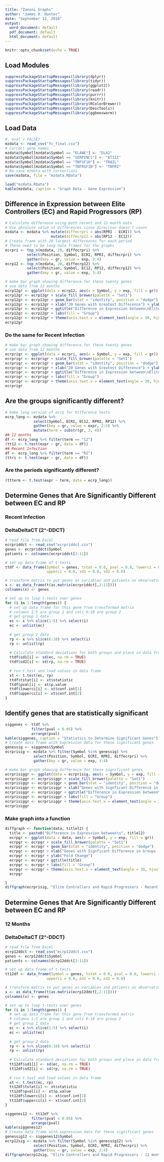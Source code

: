 ```yaml
---
title: "Zanoni Graphs"
author: "James R. Hunter"
date: "September 12, 2016"
output:
  word_document: default
  pdf_document: default
  html_document: default
---
```


```r
knitr::opts_chunk$set(echo = TRUE)
```

## Load Modules
```r
suppressPackageStartupMessages(library(dplyr))
suppressPackageStartupMessages(library(tidyr))
suppressPackageStartupMessages(library(ggplot2))
suppressPackageStartupMessages(library(readr))
suppressPackageStartupMessages(library(purrr))
suppressPackageStartupMessages(library(knitr))
suppressPackageStartupMessages(library(RColorBrewer))
suppressPackageStartupMessages(library(DescTools))
suppressPackageStartupMessages(library(ggbeeswarm))
```

## Load Data
```r
#, eval = FALSE}
mzdata <- read_csv("fc_final.csv")
# Correct gene names
mzdata$Symbol[mzdata$Symbol == "ELANE"] <- "ELA2"
mzdata$Symbol[mzdata$Symbol == "SERPINC1"] <- "ATIII"
mzdata$Symbol[mzdata$Symbol == "TNFSF10"] <- "TRAIL"
mzdata$Symbol[mzdata$Symbol == "TNFRSF1B"] <- "TNFR2"
# Re-save mzdata with corrections
save(mzdata, file = "mzdata.RData")
```

```r
load("mzdata.RData")
kable(mzdata, caption = "Graph Data - Gene Expression")
```

## Difference in Expression between Elite Controllers (EC) and Rapid Progressors (RP)

```r
# Calculate difference using both recent and 12 month data
# Use absolute value of differences since direction doesn't count
mzdata <- mzdata %>% mutate(diffecrpri = abs(RPRI - ECRI)) %>%
                     mutate(diffecrp12 = abs(RP12 - EC12))
# Create frame with 20 largest differences for each period
# These need to be long data frames for the graphs
ecrpri <- top_n(mzdata, 20, diffecrpri) %>%
          select(Position, Symbol, ECRI, RPRI, diffecrpri) %>%
          gather(key = gr, value = exp, 3:4)
ecrp12 <- top_n(mzdata, 20, diffecrp12) %>%
          select(Position, Symbol, EC12, RP12, diffecrp12) %>%
          gather(key = gr, value = exp, 3:4)
```
```r
# make bar graph showing difference for these twenty genes
# use data from 12 months
ecrp12gr <- ggplot(data = ecrp12, aes(x = Symbol, y = exp, fill = gr))
ecrp12gr <- ecrp12gr + scale_fill_brewer(palette = "Set1")
ecrp12gr <- ecrp12gr + geom_bar(stat = "identity", position = "dodge")
ecrp12gr <- ecrp12gr + xlab("20 Genes with Greatest Difference") + ylab("Expression")
ecrp12gr <- ecrp12gr + ggtitle("Difference in Expression between\nElite Controllers and Rapid Progressors - 12 months")
ecrp12gr <- ecrp12gr + labs(fill = "Group")
ecrp12gr <- ecrp12gr + theme(axis.text.x = element_text(angle = 30, hjust = 1, vjust = 1))
ecrp12gr
```
### Do the same for Recent Infection

```r
# make bar graph showing difference for these twenty genes
# use data from 12 months
ecrprigr <- ggplot(data = ecrpri, aes(x = Symbol, y = exp, fill = gr))
ecrprigr <- ecrprigr + scale_fill_brewer(palette = "Set1")
ecrprigr <- ecrprigr + geom_bar(stat = "identity", position = "dodge")
ecrprigr <- ecrprigr + xlab("20 Genes with Greatest Difference") + ylab("Expression")
ecrprigr <- ecrprigr + ggtitle("Difference in Expression between\nElite Controllers and Rapid Progressors - Recent Infection")
ecrprigr <- ecrprigr + labs(fill = "Group")
ecrprigr <- ecrprigr + theme(axis.text.x = element_text(angle = 30, hjust = 1, vjust = 1))
ecrprigr
```

## Are the groups significantly different?

```r
# make long version of ecrp for difference tests
ecrp_long <- mzdata %>% 
             select(Symbol, ECRI, EC12, RPRI, RP12) %>% 
             gather(key = gr, value = expr, 2:5) %>%
             mutate(term = substr(gr, 3, 4))
## 12 months
df <- ecrp_long %>% filter(term == "12")
(tt12 <- t.test(expr ~ gr, data = df))
## Recent Infection
df <- ecrp_long %>% filter(term == "RI")
(ttri <- t.test(expr ~ gr, data = df))

```
### Are the periods significantly different?

```r
(ttterm <- t.test(expr ~ term, data = ecrp_long))

```

## Determine Genes that Are Significantly Different between EC and RP
### Recent Infection
### DeltaDeltaCT (2^-DDCT)

```r
# read file from Excel
ecrpriddct <- read_csv("ecrpriddct.csv")
genes <- ecrpriddct$Symbol
patients <- colnames(ecrpriddct[2:11])

# set up data frame of t-tests
ttdf <- data_frame(Symbol = genes, tstat = 0.0, pval = 0.0, lowerci = 0.0,
                   upperci = 0.0, sd1 = 0.0, sd2 = 0.0)

# transform matrix to put genes as variables and patients as observations
x <- as_data_frame(t(as.matrix(ecrpriddct[,2:11])))
colnames(x) <- genes

# set up to loop t-tests over genes
for (i in 1:length(genes)) {
  # set up data frame for this gene from transformed matrix
  # columns 1:5 are group 1 and cols 6:10 are group 2
  # get group 1 data
  ec <- x %>% slice(1:5) %>% select(i)
  ec <- unlist(ec)
  
  # get group 2 data
  rp <- x %>% slice(6:10) %>% select(i)
  rp <- unlist(rp)
  
  # Calculate standard deviations for both groups and place in data frame
  ttdf$sd1[i] <- sd(ec, na.rm = TRUE)
  ttdf$sd2[i] <- sd(rp, na.rm = TRUE)
  
  # run t.test and load values in data frame
  xt <- t.test(ec, rp)
  ttdf$tstat[i] <- xt$statistic
  ttdf$pval[i] <- xt$p.value
  ttdf$lowerci[i] <- xt$conf.int[1]
  ttdf$upperci[i] <- xt$conf.int[2]
}

```

## Identify genes that are statistically significant

```r
siggenes <- ttdf %>% 
            filter(pval < 0.05) %>%
            arrange(pval)
kable(siggenes, caption = "Statistics to Determine Significant Genes")
# Create data frame with expression data for these significant genes
genessig <- siggenes$Symbol
ecrprisig <- mzdata %>% filter(Symbol %in% genessig) %>%
             select(Position, Symbol, ECRI, RPRI, diffecrpri) %>%
             gather(key = gr, value = exp, 3:4)
```
```r
# make bar graph showing difference for these significant genes 
ecrprisiggr <- ggplot(data = ecrprisig, aes(x = Symbol, y = exp, fill = gr))
ecrprisiggr <- ecrprisiggr + scale_fill_brewer(palette = "Set1")
ecrprisiggr <- ecrprisiggr + geom_bar(stat = "identity", position = "dodge")
ecrprisiggr <- ecrprisiggr + xlab("Genes with Signficant Difference in Groups (p < 0.05)") + ylab("Fold Change")
ecrprisiggr <- ecrprisiggr + ggtitle("Difference in Expression between\nElite Controllers and Rapid Progressors - Recent Infection")
ecrprisiggr <- ecrprisiggr + labs(fill = "Group")
ecrprisiggr <- ecrprisiggr + theme(axis.text.x = element_text(angle = 30, hjust = 1, vjust = 1))
ecrprisiggr
```

### Make graph into a function

```r
diffgraph <- function(data, titlel2) {
  title <- paste0("Difference in Expression between\n", titlel2)
  ecrpgr <- ggplot(data = data, aes(x = Symbol, y = exp, fill = gr))
  ecrpgr <- ecrpgr + scale_fill_brewer(palette = "Set1")
  ecrpgr <- ecrpgr + geom_bar(stat = "identity", position = "dodge")
  ecrpgr <- ecrpgr + xlab("Genes with Signficant Difference in Groups (p < 0.05)") 
  ecrpgr <- ecrpgr + ylab("Fold Change")
  ecrpgr <- ecrpgr + ggtitle(title)
  ecrpgr <- ecrpgr + labs(fill = "Group")
  ecrpgr <- ecrpgr + theme(axis.text.x = element_text(angle = 30, hjust = 1, vjust = 1))
  ecrpgr

}
diffgraph(ecrprisig, "Elite Controllers and Rapid Progressors - Recent Infection")
```

## Determine Genes that Are Significantly Different between EC and RP
### 12 Months
### DeltaDeltaCT (2^-DDCT)

```r
# read file from Excel
ecrp12ddct <- read_csv("ecrp12ddct.csv")
genes <- ecrp12ddct$Symbol
patients <- colnames(ecrp12ddct[2:11])

# set up data frame of t-tests
tt12df <- data_frame(Symbol = genes, tstat = 0.0, pval = 0.0, lowerci = 0.0,
                   upperci = 0.0, sd1 = 0.0, sd2 = 0.0)

# transform matrix to put genes as variables and patients as observations
x <- as_data_frame(t(as.matrix(ecrp12ddct[,2:11])))
colnames(x) <- genes

# set up to loop t-tests over genes
for (i in 1:length(genes)) {
  # set up data frame for this gene from transformed matrix
  # columns 1:5 are group 1 and cols 6:10 are group 2
  # get group 1 data
  ec <- x %>% slice(1:5) %>% select(i)
  ec <- unlist(ec)
  
  # get group 2 data
  rp <- x %>% slice(6:10) %>% select(i)
  rp <- unlist(rp)
  
  # Calculate standard deviations for both groups and place in data frame
  tt12df$sd1[i] <- sd(ec, na.rm = TRUE)
  tt12df$sd2[i] <- sd(rp, na.rm = TRUE)
  
  # run t.test and load values in data frame
  xt <- t.test(ec, rp)
  tt12df$tstat[i] <- xt$statistic
  tt12df$pval[i] <- xt$p.value
  tt12df$lowerci[i] <- xt$conf.int[1]
  tt12df$upperci[i] <- xt$conf.int[2]
}

```

```r
siggenes12 <- tt12df %>% 
            filter(pval < 0.05) %>%
            arrange(pval)
kable(siggenes12)
# Create data frame with expression data for these significant genes
genessig12 <- siggenes12$Symbol
ecrp12sig <- mzdata %>% filter(Symbol %in% genessig12) %>%
             select(Position, Symbol, ECRI, RPRI, diffecrpri) %>%
             gather(key = gr, value = exp, 3:4)
diffgraph(ecrp12sig, "Elite Controllers and Rapid Progressors - 12 months")
```